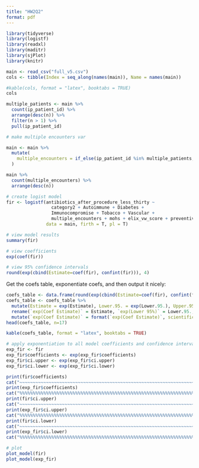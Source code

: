 ```yaml
---
title: "HW2Q2"
format: pdf
---
```


```r
library(tidyverse)
library(logistf)
library(readxl)
library(maditr)
library(sjPlot)
library(knitr)
```

```r
main <- read_csv("full_v5.csv")
cols <- tibble(Index = seq_along(names(main)), Name = names(main))
```

```r
#kable(cols, format = "latex", booktabs = TRUE)
cols

multiple_patients <- main %>%
  count(ip_patient_id) %>%
  arrange(desc(n)) %>%
  filter(n > 1) %>%
  pull(ip_patient_id)

# make multiple encounters var

main <- main %>%
  mutate(
    multiple_encounters = if_else(ip_patient_id %in% multiple_patients, 1, 0)
  )

main %>%
  count(multiple_encounters) %>%
  arrange(desc(n))

```



```r
# create logist model
fir <- logistf(antibiotics_after_procedure_less_thirty ~ 
                 category2 + Autoimmune + Diabetes + 
                 Immunocompromise + Tobacco + Vascular + 
                 multiple_encounters + mohs + elix_vw_score + preventive_antibiotics, 
               data = main, firth = T, pl = T)

```

```r
# view model results
summary(fir)

# view coefficients
exp(coef(fir))

# view 95% confidence intervals
round(exp(cbind(Estimate=coef(fir), confint(fir))), 4)
```

Get the coefs table, exponentiate coefs, and then output it nicely:

```r
coefs_table <- data.frame(round(exp(cbind(Estimate=coef(fir), confint(fir))), 4))
coefs_table <- coefs_table %>%
  mutate(Estimate = exp(Estimate), Lower.95. = exp(Lower.95.), Upper.95. = exp(Upper.95.)) %>%
  rename(`exp(Coef Estimate)` = Estimate, `exp(Lower 95%)` = Lower.95., `exp(Upper 95%)` = Upper.95.) %>%
  mutate(`exp(Coef Estimate)` = format(`exp(Coef Estimate)`, scientific = FALSE))
head(coefs_table, n=17)

kable(coefs_table, format = "latex", booktabs = TRUE)
```


```r
# apply exponentiation to all model coefficients and confidence intervals
exp_fir <- fir
exp_fir$coefficients <- exp(exp_fir$coefficients)
exp_fir$ci.upper <- exp(exp_fir$ci.upper)
exp_fir$ci.lower <- exp(exp_fir$ci.lower)

print(fir$coefficients)
cat("~~~~~~~~~~~~~~~~~~~~~~~~~~~~~~~~~~~~~~~~~~~~~~~~~~~~~~~~~~~~~~~~~~~~~~~~~~~~", "\n")
print(exp_fir$coefficients)
cat("%%%%%%%%%%%%%%%%%%%%%%%%%%%%%%%%%%%%%%%%%%%%%%%%%%%%%%%%%%%%%%%%%%%%%%%%%%%%", "\n")
print(fir$ci.upper)
cat("~~~~~~~~~~~~~~~~~~~~~~~~~~~~~~~~~~~~~~~~~~~~~~~~~~~~~~~~~~~~~~~~~~~~~~~~~~~~", "\n")
print(exp_fir$ci.upper)
cat("%%%%%%%%%%%%%%%%%%%%%%%%%%%%%%%%%%%%%%%%%%%%%%%%%%%%%%%%%%%%%%%%%%%%%%%%%%%%", "\n")
print(fir$ci.lower)
cat("~~~~~~~~~~~~~~~~~~~~~~~~~~~~~~~~~~~~~~~~~~~~~~~~~~~~~~~~~~~~~~~~~~~~~~~~~~~~", "\n")
print(exp_fir$ci.lower)
cat("%%%%%%%%%%%%%%%%%%%%%%%%%%%%%%%%%%%%%%%%%%%%%%%%%%%%%%%%%%%%%%%%%%%%%%%%%%%%", "\n")
```


```r
# plot 
plot_model(fir)
plot_model(exp_fir) 
```

